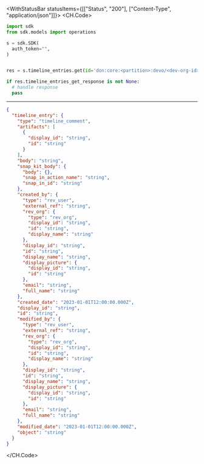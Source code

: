 

<WithStatusBar statusItems={[["Status", "200"], ["Content-Type", "application/json"]]}>
  <CH.Code>
  ```python Get.py
  import sdk
from sdk.models import operations

s = sdk.SDK(
    auth_token="",
)


res = s.timeline_entries.get(id='don:core:<partition>:devo/<dev-org-id>:ticket/123:timeline_event/<timeline-event-id>')

if res.timeline_entries_get_response is not None:
    # handle response
    pass
  ```
  ---

  ```json Example Response
  {
    "timeline_entry": {
      "type": "timeline_comment",
      "artifacts": [
        {
          "display_id": "string",
          "id": "string"
        }
      ],
      "body": "string",
      "snap_kit_body": {
        "body": {},
        "snap_in_action_name": "string",
        "snap_in_id": "string"
      },
      "created_by": {
        "type": "rev_user",
        "external_ref": "string",
        "rev_org": {
          "type": "rev_org",
          "display_id": "string",
          "id": "string",
          "display_name": "string"
        },
        "display_id": "string",
        "id": "string",
        "display_name": "string",
        "display_picture": {
          "display_id": "string",
          "id": "string"
        },
        "email": "string",
        "full_name": "string"
      },
      "created_date": "2023-01-01T12:00:00.000Z",
      "display_id": "string",
      "id": "string",
      "modified_by": {
        "type": "rev_user",
        "external_ref": "string",
        "rev_org": {
          "type": "rev_org",
          "display_id": "string",
          "id": "string",
          "display_name": "string"
        },
        "display_id": "string",
        "id": "string",
        "display_name": "string",
        "display_picture": {
          "display_id": "string",
          "id": "string"
        },
        "email": "string",
        "full_name": "string"
      },
      "modified_date": "2023-01-01T12:00:00.000Z",
      "object": "string"
    }
  }
  ```
  </CH.Code>
</WithStatusBar>
